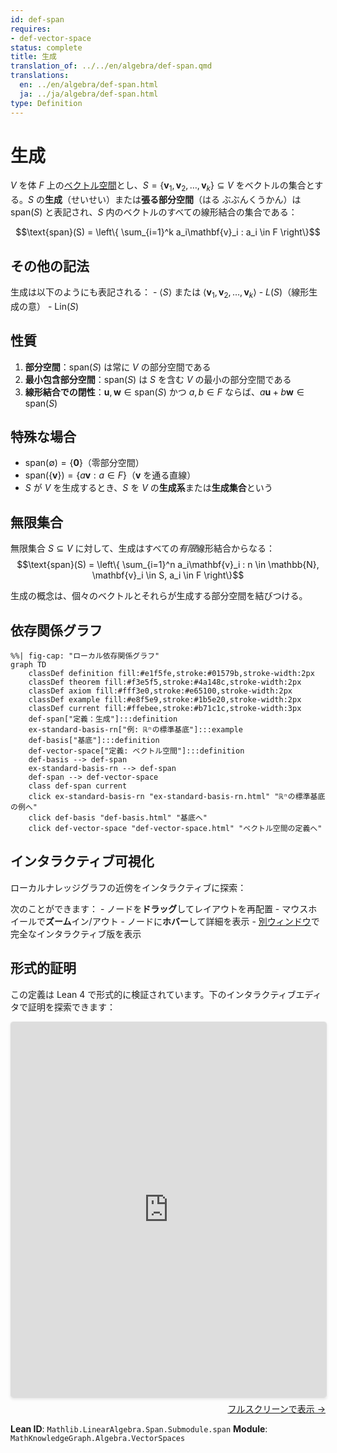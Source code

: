 ```yaml
---
id: def-span
requires:
- def-vector-space
status: complete
title: 生成
translation_of: ../../en/algebra/def-span.qmd
translations:
  en: ../en/algebra/def-span.html
  ja: ../ja/algebra/def-span.html
type: Definition
---
```


# 生成 {#def-span}

$V$ を体 $F$ 上の[ベクトル空間](def-vector-space.qmd)とし、$S = \{\mathbf{v}_1, \mathbf{v}_2, \ldots, \mathbf{v}_k\} \subseteq V$ をベクトルの集合とする。$S$ の**生成**（せいせい）または**張る部分空間**（はる ぶぶんくうかん）は $\text{span}(S)$ と表記され、$S$ 内のベクトルのすべての線形結合の集合である：

$$\text{span}(S) = \left\{ \sum_{i=1}^k a_i\mathbf{v}_i : a_i \in F \right\}$$

## その他の記法

生成は以下のようにも表記される：
- $\langle S \rangle$ または $\langle \mathbf{v}_1, \mathbf{v}_2, \ldots, \mathbf{v}_k \rangle$
- $L(S)$（線形生成の意）
- $\text{Lin}(S)$

## 性質

1. **部分空間**：$\text{span}(S)$ は常に $V$ の部分空間である
2. **最小包含部分空間**：$\text{span}(S)$ は $S$ を含む $V$ の最小の部分空間である
3. **線形結合での閉性**：$\mathbf{u}, \mathbf{w} \in \text{span}(S)$ かつ $a, b \in F$ ならば、$a\mathbf{u} + b\mathbf{w} \in \text{span}(S)$

## 特殊な場合

- $\text{span}(\emptyset) = \{\mathbf{0}\}$（零部分空間）
- $\text{span}(\{\mathbf{v}\}) = \{a\mathbf{v} : a \in F\}$（$\mathbf{v}$ を通る直線）
- $S$ が $V$ を生成するとき、$S$ を $V$ の**生成系**または**生成集合**という

## 無限集合

無限集合 $S \subseteq V$ に対して、生成はすべての*有限*線形結合からなる：
$$\text{span}(S) = \left\{ \sum_{i=1}^n a_i\mathbf{v}_i : n \in \mathbb{N}, \mathbf{v}_i \in S, a_i \in F \right\}$$

生成の概念は、個々のベクトルとそれらが生成する部分空間を結びつける。

## 依存関係グラフ

```mermaid
%%| fig-cap: "ローカル依存関係グラフ"
graph TD
    classDef definition fill:#e1f5fe,stroke:#01579b,stroke-width:2px
    classDef theorem fill:#f3e5f5,stroke:#4a148c,stroke-width:2px
    classDef axiom fill:#fff3e0,stroke:#e65100,stroke-width:2px
    classDef example fill:#e8f5e9,stroke:#1b5e20,stroke-width:2px
    classDef current fill:#ffebee,stroke:#b71c1c,stroke-width:3px
    def-span["定義：生成"]:::definition
    ex-standard-basis-rn["例: ℝⁿの標準基底"]:::example
    def-basis["基底"]:::definition
    def-vector-space["定義: ベクトル空間"]:::definition
    def-basis --> def-span
    ex-standard-basis-rn --> def-span
    def-span --> def-vector-space
    class def-span current
    click ex-standard-basis-rn "ex-standard-basis-rn.html" "ℝⁿの標準基底の例へ"
    click def-basis "def-basis.html" "基底へ"
    click def-vector-space "def-vector-space.html" "ベクトル空間の定義へ"
```

## インタラクティブ可視化

ローカルナレッジグラフの近傍をインタラクティブに探索：

::: {.graph-viz data-id="def-span" data-width="700" data-height="500"}
:::

次のことができます：
- ノードを**ドラッグ**してレイアウトを再配置
- マウスホイールで**ズーム**イン/アウト
- ノードに**ホバー**して詳細を表示
- [別ウィンドウ](../../output/interactive/ja/def-span.html){target="_blank"}で完全なインタラクティブ版を表示


## 形式的証明

この定義は Lean 4 で形式的に検証されています。下のインタラクティブエディタで証明を探索できます：

```{=html}
<div class="lean-proof-container" style="margin: 1em 0;">
  <iframe
    src="https://live.lean-lang.org/#file=https://RK0429.github.io/ModernMath/formal/Algebra/VectorSpaces.lean"
    width="100%"
    height="600"
    style="border: 1px solid #ddd; border-radius: 4px; box-shadow: 0 2px 4px rgba(0,0,0,0.1);"
    title="Lean 4 Interactive Proof">
    <p>ブラウザが iframe をサポートしていません。</p>
  </iframe>
  <p style="text-align: right; margin-top: 0.5em;">
    <a href="https://live.lean-lang.org/#file=https://RK0429.github.io/ModernMath/formal/Algebra/VectorSpaces.lean" target="_blank" rel="noopener noreferrer">
      フルスクリーンで表示 →
    </a>
  </p>
</div>
```

**Lean ID**: `Mathlib.LinearAlgebra.Span.Submodule.span`
**Module**: `MathKnowledgeGraph.Algebra.VectorSpaces`
